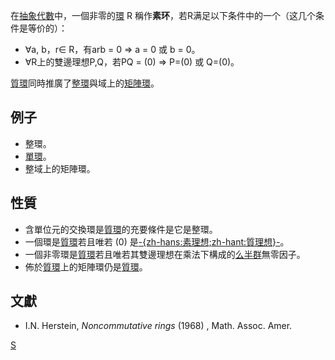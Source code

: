 {{NoteTA|G1=Math}}
在[[抽象代數|抽象代數]]中，一個非零的[[环_(代数)|環]] R 稱作'''素环'''，若R满足以下条件中的一个（这几个条件是等价的）：
*∀a, b，r∈ R，有arb = 0 ⇒ a = 0 或 b = 0。
*∀R上的雙邊理想P,Q，若PQ = (0) ⇒ P=(0) 或 Q=(0)。

[[質環|質環]]同時推廣了[[整環|整環]]與域上的[[矩陣|矩陣環]]。

==例子==
* 整環。
* [[單環|單環]]。
* 整域上的矩陣環。

==性質==
* 含單位元的交換環是[[質環|質環]]的充要條件是它是整環。
* 一個環是[[質環|質環]]若且唯若 (0) 是[[素理想|-{zh-hans:素理想;zh-hant:質理想}-]]。
* 一個非零環是[[質環|質環]]若且唯若其雙邊理想在乘法下構成的[[么半群|么半群]]無零因子。
* 佈於[[質環|質環]]上的矩陣環仍是[[質環|質環]]。

==文獻==
* I.N. Herstein,  ''Noncommutative rings'' (1968) , Math. Assoc. Amer.

{{ModernAlgebra}}

[[Category:環論|S]]